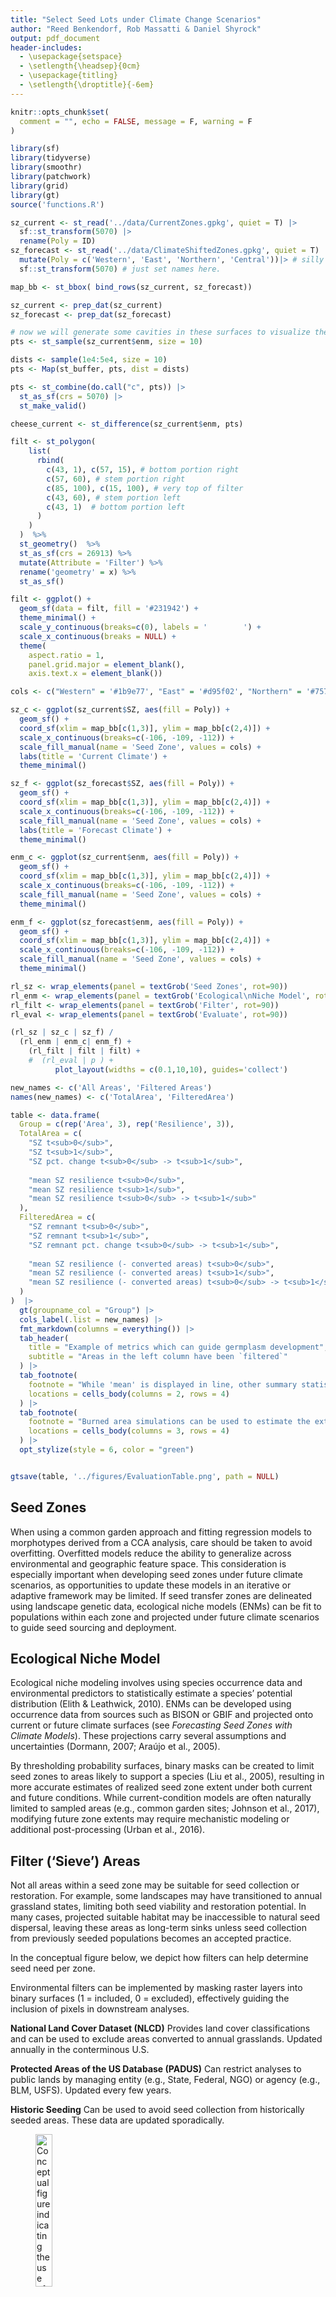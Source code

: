 ```yaml
---
title: "Select Seed Lots under Climate Change Scenarios"
author: "Reed Benkendorf, Rob Massatti & Daniel Shyrock"
output: pdf_document
header-includes:
  - \usepackage{setspace}
  - \setlength{\headsep}{0cm}
  - \usepackage{titling}
  - \setlength{\droptitle}{-6em}
---
```

\doublespacing
\vspace{-15truemm}

```r
knitr::opts_chunk$set(
  comment = "", echo = FALSE, message = F, warning = F
)
```

```r
library(sf)
library(tidyverse)
library(smoothr)
library(patchwork)
library(grid)
library(gt)
source('functions.R')
```

```r
sz_current <- st_read('../data/CurrentZones.gpkg', quiet = T) |>
  sf::st_transform(5070) |>
  rename(Poly = ID)
sz_forecast <- st_read('../data/ClimateShiftedZones.gpkg', quiet = T) |>
  mutate(Poly = c('Western', 'East', 'Northern', 'Central'))|> # silly with the gui
  sf::st_transform(5070) # just set names here. 
```

```r

map_bb <- st_bbox( bind_rows(sz_current, sz_forecast))

sz_current <- prep_dat(sz_current)
sz_forecast <- prep_dat(sz_forecast)

# now we will generate some cavities in these surfaces to visualize the results of filtering. 
pts <- st_sample(sz_current$enm, size = 10) 

dists <- sample(1e4:5e4, size = 10)
pts <- Map(st_buffer, pts, dist = dists)

pts <- st_combine(do.call("c", pts)) |>
  st_as_sf(crs = 5070) |>
  st_make_valid()

cheese_current <- st_difference(sz_current$enm, pts)

```

```r

filt <- st_polygon( 
    list(
      rbind(
        c(43, 1), c(57, 15), # bottom portion right
        c(57, 60), # stem portion right
        c(85, 100), c(15, 100), # very top of filter
        c(43, 60), # stem portion left
        c(43, 1)  # bottom portion left
      )
    )
  )  %>% 
  st_geometry()  %>% 
  st_as_sf(crs = 26913) %>% 
  mutate(Attribute = 'Filter') %>% 
  rename('geometry' = x) %>% 
  st_as_sf()

filt <- ggplot() + 
  geom_sf(data = filt, fill = '#231942') + 
  theme_minimal() +
  scale_y_continuous(breaks=c(0), labels = '        ') +
  scale_x_continuous(breaks = NULL) + 
  theme(
    aspect.ratio = 1, 
    panel.grid.major = element_blank(),
    axis.text.x = element_blank())

```

```r

cols <- c("Western" = '#1b9e77', "East" = '#d95f02', "Northern" = '#7570b3', "Central" = '#e7298a')

sz_c <- ggplot(sz_current$SZ, aes(fill = Poly)) +
  geom_sf() + 
  coord_sf(xlim = map_bb[c(1,3)], ylim = map_bb[c(2,4)]) + 
  scale_x_continuous(breaks=c(-106, -109, -112)) + 
  scale_fill_manual(name = 'Seed Zone', values = cols) + 
  labs(title = 'Current Climate') + 
  theme_minimal() 

sz_f <- ggplot(sz_forecast$SZ, aes(fill = Poly)) +
  geom_sf() + 
  coord_sf(xlim = map_bb[c(1,3)], ylim = map_bb[c(2,4)]) + 
  scale_x_continuous(breaks=c(-106, -109, -112)) +   
  scale_fill_manual(name = 'Seed Zone', values = cols) + 
  labs(title = 'Forecast Climate') +
  theme_minimal() 

enm_c <- ggplot(sz_current$enm, aes(fill = Poly)) +
  geom_sf() + 
  coord_sf(xlim = map_bb[c(1,3)], ylim = map_bb[c(2,4)]) + 
  scale_x_continuous(breaks=c(-106, -109, -112)) +   
  scale_fill_manual(name = 'Seed Zone', values = cols) + 
  theme_minimal() 

enm_f <- ggplot(sz_forecast$enm, aes(fill = Poly)) +
  geom_sf() + 
  coord_sf(xlim = map_bb[c(1,3)], ylim = map_bb[c(2,4)]) + 
  scale_x_continuous(breaks=c(-106, -109, -112)) +   
  scale_fill_manual(name = 'Seed Zone', values = cols) + 
  theme_minimal() 

rl_sz <- wrap_elements(panel = textGrob('Seed Zones', rot=90))
rl_enm <- wrap_elements(panel = textGrob('Ecological\nNiche Model', rot=90))
rl_filt <- wrap_elements(panel = textGrob('Filter', rot=90))
rl_eval <- wrap_elements(panel = textGrob('Evaluate', rot=90))

(rl_sz | sz_c | sz_f) / 
  (rl_enm | enm_c| enm_f) +
    (rl_filt | filt | filt) + 
    #  (rl_eval | p ) +
          plot_layout(widths = c(0.1,10,10), guides='collect')


```

```r

new_names <- c('All Areas', 'Filtered Areas')
names(new_names) <- c('TotalArea', 'FilteredArea')

table <- data.frame(
  Group = c(rep('Area', 3), rep('Resilience', 3)),
  TotalArea = c(
    "SZ t<sub>0</sub>", 
    "SZ t<sub>1</sub>", 
    "SZ pct. change t<sub>0</sub> -> t<sub>1</sub>", 
    
    "mean SZ resilience t<sub>0</sub>", 
    "mean SZ resilience t<sub>1</sub>", 
    "mean SZ resilience t<sub>0</sub> -> t<sub>1</sub>" 
  ),
  FilteredArea = c(
    "SZ remnant t<sub>0</sub>", 
    "SZ remnant t<sub>1</sub>", 
    "SZ remnant pct. change t<sub>0</sub> -> t<sub>1</sub>",
    
    "mean SZ resilience (- converted areas) t<sub>0</sub>",
    "mean SZ resilience (- converted areas) t<sub>1</sub>",
    "mean SZ resilience (- converted areas) t<sub>0</sub> -> t<sub>1</sub>"
  )
)  |>
  gt(groupname_col = "Group") |>
  cols_label(.list = new_names) |>
  fmt_markdown(columns = everything()) |>
  tab_header(
    title = "Example of metrics which can guide germplasm development",
    subtitle = "Areas in the left column have been `filtered`"
  ) |>
  tab_footnote(
    footnote = "While 'mean' is displayed in line, other summary statistics may be of interest.",
    locations = cells_body(columns = 2, rows = 4)
  ) |>
  tab_footnote(
    footnote = "Burned area simulations can be used to estimate the extent of remnant lands in the future.",
    locations = cells_body(columns = 3, rows = 4)
  ) |>
  opt_stylize(style = 6, color = "green")


gtsave(table, '../figures/EvaluationTable.png', path = NULL)
```


## Seed Zones

When using a common garden approach and fitting regression models to morphotypes derived from a CCA analysis, care should be taken to avoid overfitting. Overfitted models reduce the ability to generalize across environmental and geographic feature space. 
This consideration is especially important when developing seed zones under future climate scenarios, as opportunities to update these models in an iterative or adaptive framework may be limited. 
If seed transfer zones are delineated using landscape genetic data, ecological niche models (ENMs) can be fit to populations within each zone and projected under future climate scenarios to guide seed sourcing and deployment.

## Ecological Niche Model

Ecological niche modeling involves using species occurrence data and environmental predictors to statistically estimate a species’ potential distribution (Elith & Leathwick, 2010).
ENMs can be developed using occurrence data from sources such as BISON or GBIF and projected onto current or future climate surfaces (see *Forecasting Seed Zones with Climate Models*). 
These projections carry several assumptions and uncertainties (Dormann, 2007; Araújo et al., 2005).

By thresholding probability surfaces, binary masks can be created to limit seed zones to areas likely to support a species (Liu et al., 2005), resulting in more accurate estimates of realized seed zone extent under both current and future conditions.
While current-condition models are often naturally limited to sampled areas (e.g., common garden sites; Johnson et al., 2017), modifying future zone extents may require mechanistic modeling or additional post-processing (Urban et al., 2016).

## Filter ('Sieve') Areas

Not all areas within a seed zone may be suitable for seed collection or restoration. 
For example, some landscapes may have transitioned to annual grassland states, limiting both seed viability and restoration potential. 
In many cases, projected suitable habitat may be inaccessible to natural seed dispersal, leaving these areas as long-term sinks unless seed collection from previously seeded populations becomes an accepted practice.

In the conceptual figure below, we depict how filters can help determine seed need per zone.

Environmental filters can be implemented by masking raster layers into binary surfaces (1 = included, 0 = excluded), effectively guiding the inclusion of pixels in downstream analyses.

**National Land Cover Dataset (NLCD)** Provides land cover classifications and can be used to exclude areas converted to annual grasslands. Updated annually in the conterminous U.S.

**Protected Areas of the US Database (PADUS)** Can restrict analyses to public lands by managing entity (e.g., State, Federal, NGO) or agency (e.g., BLM, USFS). Updated every few years. 

**Historic Seeding** Can be used to avoid seed collection from historically seeded areas. These data are updated sporadically.

![Conceptual figure indicating the use of filters to 'sieve' areas for priority germplasm development.](../figures/EnvironmentalFilter.png){width=25%}  

## Forecasting seed zones with climate models 

A variety of gridded climate datasets exist for both current conditions and future projections based on Representative Concentration Pathways (RCPs) or Shared Socioeconomic Pathways (SSPs) (Noce et al., 2020). 
High-resolution datasets such as WorldClim 2.0, CHELSA, and ClimateNA offer downscaled bioclimatic variables across historical and future time periods (Fick & Hijmans, 2017; Brun et al., 2022; Mahony et al., 2022; Wang et al., 2016).
Notably, ClimateNA (∼30 m resolution) is used in tools like the Climate-Smart and Seedlot Selection Tool, making it particularly relevant for site-specific restoration planning (St. Clair et al., 2022). 

Seed zones can be modeled under both current and forecasted conditions. 
When modellers are uncertain about which climate projections to rely on, a single statistical model can be applied across multiple climate forecasts and the predictions ensembled to estimate both consensus predictions and uncertainty (Dormann et al., 2018).

## Preventing model extrapolation  

Projecting ecological niche models into future climate scenarios can lead to extrapolation into environmental conditions not represented in the training data. This can degrade model performance, especially in sparsely sampled feature spaces (Elith et al., 2010; Owens et al., 2013).
Several methods have been developed to detect spatial extrapolation and identify regions of low model reliability. 
These tools map regions in geographic space where model performance may be unreliable relative to global performance metrics (e.g., RMSE, MAE, AUC-PR). In such areas, models should be interpreted cautiously (Conn et al., 2015; de Bruin et al., 2022; Velazco et al., 2023; Wang et al., 2023). 
These extrapolation-detection tools are now considered best practice in ENM modeling, particularly for machine learning–based approaches, determing whether these approaches can be incorporated into genecological studies is warranted. 

## Metrics for targeting native plant materials development 

Several metrics can help prioritize native seed development projects, including:

- Total Area of Seed Zones: Useful for estimating potential seed demand.
- Resilience Metrics: Summary statistics (mean, median) for resilience indicators within each zone.
- Change in Zone Size: Degree of expansion or contraction between current and forecast zones.
- Geographic and Environmental Proximity: Target collection from areas that minimize geographic distance or maximize environmental similarity between current and future zone boundaries.
![Metrics which can be used to relate the need for germplasm development under both current and forecast climate scenarios.](../figures/EvaluationTable.png){width=75%}  
